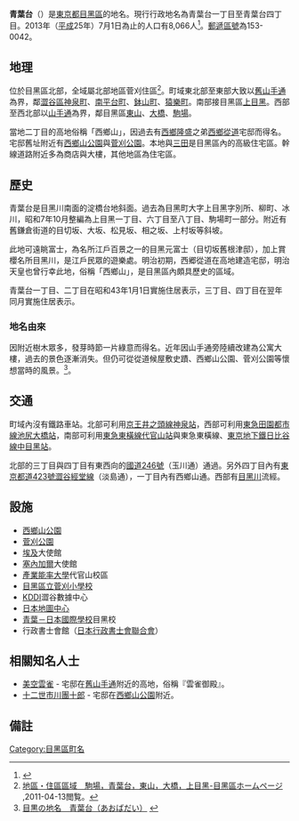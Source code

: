 {{Pathnav|日本|東京都|目黑區|name=青葉台|frame=1}}
{{Infobox Settlement
|official_name = 青葉台
|native_name =
|image_skyline = Aobadai 1-Chōme -13, Meguro.jpg
|imagesize = 240px
|image_caption = [[目黑川|目黑川]]旁的道路。青葉台一丁目。
|image_flag =
|image_seal =
| image_map =
| map_caption =
|subdivision_type = [[國家|國家]]
|subdivision_type1 = [[都道府縣|都道府縣]]
|subdivision_name = [[File:Flag_of_Japan.svg|border]] [[日本|日本]]
|subdivision_name1 = [[File:Flag_of_Tokyo_Prefecture.svg|25px]] [[東京都|東京都]]
|subdivision_type2 = [[東京都特別區|特別區]]
|subdivision_name2 = [[File:Flag_of_Meguro,_Tokyo.svg|25px]] [[目黑區|目黑區]]
|established_title =
|established_date =
|government_type =
|leader_title =
|leader_name =
|area_magnitude =
|area_total_sq_mi =
|area_total_km2 =
|area_land_sq_mi =
|area_land_km2 =
|area_urban_sq_mi =
|area_urban_km2 =
|area_metro_km2 =
|area_metro_sq_mi =
|population_as_of= 2013年（平成25年）7月1日
|population_footnotes =
|population_total = 8066
|population_urban =
|population_metro =
|population_density_sq_mi =
|population_density_km2 =
| timezone = [[日本標準時間|JST]]
| utc_offset = +9
|timezone_DST =
|utc_offset_DST =
|latd=|latm=|lats=|latNS=
|longd=|longm=|longs=|longEW=
|elevation_footnotes=
|elevation_m =
|elevation_ft =
|postal_code_type = [[郵遞區號|郵遞區號]]
|postal_code = 153-0042　
|area_code =
|website =
|footnotes =
}}

'''青葉台'''（{{jpn|j=青葉台|hg=あおばだい|rm=Aobadai|f=y}}）是[[東京都|東京都]][[目黑區|目黑區]]的地名。現行行政地名為青葉台一丁目至青葉台四丁目。2013年（[[平成|平成]]25年）7月1日為止的人口有8,066人<ref>{{Cite web |url=http://www.city.meguro.tokyo.jp/gyosei/tokei/tokei/jinko/setaisu/h25/files/mjinko-h2507.xls |title=町丁別世帯数および人口表　平成25年度（2013） |access-date=2013-08-01 |archive-url=https://web.archive.org/web/20200503110305/https://www.city.meguro.tokyo.jp/gyosei/tokei/tokei/jinko/setaisu/h25/files/mjinko-h2507.xls |archive-date=2020-05-03 |dead-url=yes }}</ref>。[[郵遞區號|郵遞區號]]為153-0042。

== 地理 ==
位於目黑區北部，全域屬北部地區菅刈住區<ref>[http://www.city.meguro.tokyo.jp/area/gokinjo/chiku_juku/juku_ichiran01/index.html 地區・住區區域　駒場，青葉台，東山，大橋，上目黑-目黑區ホームページ] {{webarchive|url=https://web.archive.org/web/20130222042647/http://www.city.meguro.tokyo.jp/area/gokinjo/chiku_juku/juku_ichiran01/index.html |date=2013-02-22 }},2011-04-13閲覧。</ref>。町域東北部至東部大致以[[舊山手通|舊山手通]]為界，鄰[[澀谷區|澀谷區]][[神泉町|神泉町]]、[[南平台町|南平台町]]、[[鉢山町|鉢山町]]、[[猿樂町_(澀谷區)|猿樂町]]。南部接目黑區[[上目黑|上目黑]]。西部至西北部以[[東京都道317號環狀六號線|山手通]]為界，鄰目黑區[[東山_(目黑區)|東山]]、[[大橋_(目黑區)|大橋]]、[[駒場_(目黑區)|駒場]]。

當地二丁目的高地俗稱「西鄉山」，因過去有[[西鄉隆盛|西鄉隆盛]]之弟[[西鄉從道|西鄉從道]]宅邸而得名。宅邸舊址附近有[[西鄉山公園|西鄉山公園]]與[[菅刈公園|菅刈公園]]。本地與[[三田_(目黑區)|三田]]是目黑區內的高級住宅區。幹線道路附近多為商店與大樓，其他地區為住宅區。

== 歷史 ==
青葉台是目黑川南面的淀橋台地斜面。過去為目黑町大字上目黑字別所、柳町、冰川，昭和7年10月整編為上目黑一丁目、六丁目至八丁目、駒場町一部分。附近有舊鎌倉街道的目切坂、大坂、松見坂、相之坂、上村坂等斜坡。

此地可遠眺富士，為名所江戶百景之一的目黑元富士（目切坂舊根津邸），加上賞櫻名所目黑川，是江戶民眾的遊樂處。明治初期，西郷從道在高地建造宅邸，明治天皇也曾行幸此地，俗稱「西鄉山」，是目黑區內頗具歷史的區域。

青葉台一丁目、二丁目在昭和43年1月1日實施住居表示，三丁目、四丁目在翌年同月實施住居表示。

=== 地名由來 ===
因附近樹木眾多，發芽時節一片綠意而得名。近年因山手通旁陸續改建為公寓大樓，過去的景色逐漸消失。但仍可從從道候屋敷史蹟、西鄉山公園、菅刈公園等懷想當時的風景。<ref>[http://www.city.meguro.tokyo.jp/gyosei/shokai_rekishi/konnamachi/michi/chimei/hokubu/aobadai/index.html 目黒の地名　青葉台（あおばだい）] {{webarchive|url=https://web.archive.org/web/20120510214328/http://www.city.meguro.tokyo.jp/gyosei/shokai_rekishi/konnamachi/michi/chimei/hokubu/aobadai/index.html |date=2012-05-10 }}</ref>。

== 交通 ==
町域內沒有鐵路車站。北部可利用[[京王井之頭線|京王井之頭線]][[神泉站|神泉站]]，西部可利用[[東急田園都市線|東急田園都市線]][[池尻大橋站|池尻大橋站]]，南部可利用[[東急東橫線|東急東橫線]][[代官山站|代官山站]]與東急東橫線、[[東京地下鐵日比谷線|東京地下鐵日比谷線]][[中目黑站|中目黑站]]。

北部的三丁目與四丁目有東西向的[[國道246號|國道246號]]（玉川通）通過。另外四丁目內有[[東京都道423號澀谷經堂線|東京都道423號澀谷經堂線]]（淡島通），一丁目內有西鄉山通。西部有[[目黑川|目黑川]]流經。

== 設施 ==
* [[西鄉山公園|西鄉山公園]]
* [[菅刈公園|菅刈公園]]
* [[埃及|埃及]]大使館
* [[塞內加爾|塞內加爾]]大使館
* [[產業能率大學|產業能率大學]]代官山校區
* [[目黑區立菅刈小學校|目黑區立菅刈小學校]]
* [[KDDI|KDDI]]澀谷數據中心
* [[日本地圖中心|日本地圖中心]]
* [[青葉－日本國際學校|青葉－日本國際學校]]目黑校
* 行政書士會館（[[日本行政書士會聯合會|日本行政書士會聯合會]]）

== 相關知名人士 ==
* [[美空雲雀|美空雲雀]] - 宅邸在[[舊山手通|舊山手通]]附近的高地，俗稱『雲雀御殿』。
* [[市川團十郎_(12代目)|十二世市川團十郎]] - 宅邸在[[西鄉山公園|西鄉山公園]]附近。

== 備註 ==
{{reflist}}

{{目黑區的町名}}
{{DEFAULTSORT:Aobadai}}
[[Category:目黑區町名|Category:目黑區町名]]